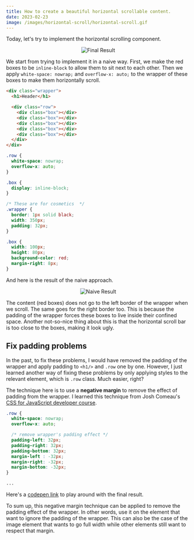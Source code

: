 ```yaml
---
title: How to create a beautiful horizontal scrollable content.
date: 2023-02-23
image: /images/horizontal-scroll/horizontal-scroll.gif
---
```


Today, let's try to implement the horizontal scrolling component.

<p align="center">
  <img
    alt="Final Result"
    src="/images/horizontal-scroll/horizontal-scroll.gif"
  />
</p>

We start from trying to implement it in a naive way. First, we make the red boxes to be `inline-block` to allow them to sit next to each other. Then we apply `white-space: nowrap;` and `overflow-x: auto;` to the wrapper of these boxes to make them horizontally scroll.

```html
<div class="wrapper">
  <h1>Header</h1>

  <div class="row">
    <div class="box"></div>
    <div class="box"></div>
    <div class="box"></div>
    <div class="box"></div>
    <div class="box"></div>
  </div>
</div>
```

```css
.row {
  white-space: nowrap;
  overflow-x: auto;
}

.box {
  display: inline-block;
}

/* These are for cosmetics  */
.wrapper {
  border: 1px solid black;
  width: 350px;
  padding: 32px;
}

.box {
  width: 100px;
  height: 80px;
  background-color: red;
  margin-right: 8px;
}
```

And here is the result of the naive approach.

<p align="center">
  <img
    alt="Naive Result"
    src="/images/horizontal-scroll/horizontal-scroll-naive.gif"
  />
</p>

The content (red boxes) does not go to the left border of the wrapper when we scroll. The same goes for the right border too. This is because the padding of the wrapper forces these boxes to live inside their confined space. Another not-so-nice thing about this is that the horizontal scroll bar is too close to the boxes, making it look ugly.

## Fix padding problems

In the past, to fix these problems, I would have removed the padding of the wrapper and apply padding to `<h1/>` and `.row` one by one. However, I just learned another way of fixing these problems by only applying styles to the relevant element, which is `.row` class. Much easier, right?

The technique here is to use a <b>negative margin</b> to remove the effect of padding from the wrapper. I learned this technique from Josh Comeau's [CSS for JavaScript developer course](https://css-for-js.dev/).

```css
.row {
  white-space: nowrap;
  overflow-x: auto;

  /* remove wrapper's padding effect */
  padding-left: 32px;
  padding-right: 32px;
  padding-bottom: 32px;
  margin-left : -32px;
  margin-right: -32px;
  margin-bottom: -32px;
}

...
```

Here's a [codepen link](https://codepen.io/chansk131/pen/abaZywr) to play around with the final result.

To sum up, this negative margin technique can be applied to remove the padding effect of the wrapper. In other words, use it on the element that want to ignore the padding of the wrapper. This can also be the case of the image element that wants to go full width while other elements still want to respect that margin.
